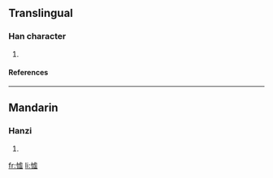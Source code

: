 ==Translingual==
===Han character===
{{Han char|rn=61|rad=心|as=11|sn=14|four=|canj=心卜心金 (PYPC), 心卜心一 (PYPM)}}
# {{defn|Han|sort=心11}}
====References====
{{Han ref|kx=0401.400|dkj=11189|dj=0741.200|hdz=42354.020|uh=6188|ud=24968}}

----
==Mandarin==
===Hanzi===
{{cmn-hanzi|pin=[[qū]] ([[qu1]])|wg=ch'ü<sup>1</sup>}}
# {{defn|Mandarin}}

[[fr:憈]]
[[li:憈]]